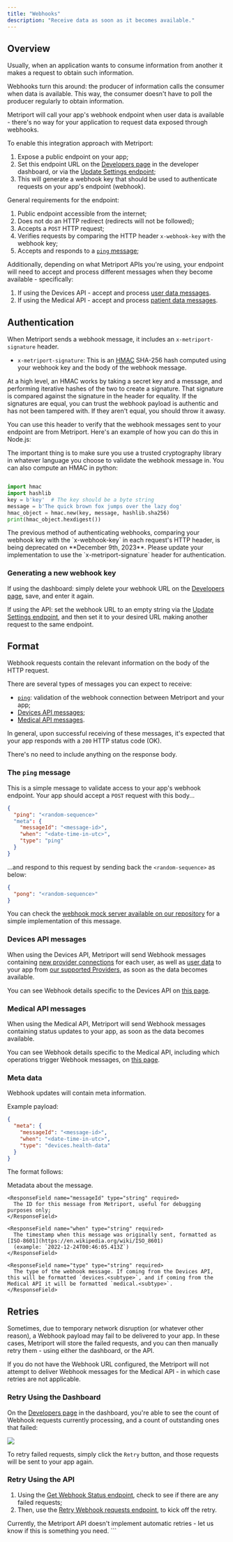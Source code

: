 ```yaml
---
title: "Webhooks"
description: "Receive data as soon as it becomes available."
---
```


## Overview

Usually, when an application wants to consume information from another it makes a request to
obtain such information.

Webhooks turn this around: the producer of information calls the consumer when data is available.
This way, the consumer doesn't have to poll the producer regularly to obtain information.

Metriport will call your app's webhook endpoint when user data is available - there's no way for your
application to request data exposed through webhooks.

To enable this integration approach with Metriport:

1. Expose a public endpoint on your app;
1. Set this endpoint URL on the [Developers page](https://dash.metriport.com/developers) in the developer dashboard,
   or via the [Update Settings endpoint](/home/api-reference/settings/post-settings);
1. This will generate a webhook key that should be used to authenticate requests on
   your app's endpoint (webhook).

General requirements for the endpoint:

1. Public endpoint accessible from the internet;
1. Does not do an HTTP redirect (redirects will not be followed);
1. Accepts a `POST` HTTP request;
1. Verifies requests by comparing the HTTP header `x-webhook-key` with the webhook key;
1. Accepts and responds to a [`ping` message](#the-ping-message);

Additionally, depending on what Metriport APIs you're using, your endpoint will need to accept and process
different messages when they become available - specifically:

1. If using the Devices API - accept and process [user data messages](#devices-api-messages).
1. If using the Medical API - accept and process [patient data messages](#medical-api-messages).

## Authentication

When Metriport sends a webhook message, it includes an `x-metriport-signature` header. 

- `x-metriport-signature`: This is an [HMAC](https://en.wikipedia.org/wiki/HMAC) SHA-256 hash computed using your webhook key and the body of the webhook message.

At a high level, an HMAC works by taking a secret key and a message, and performing iterative hashes of the two to create 
a signature. That signature is compared against the signature in the header for equality. If the signatures are equal, you can trust the webhook 
payload is authentic and has not been tampered with. If they aren't equal, you should throw it awasy. 

You can use this header to verify that the webhook messages sent to your endpoint are from Metriport. Here's an example of how you can do this in Node.js:

<Snippet file="webhook-signature-validation.mdx" />

The important thing is to make sure you use a trusted cryptography library in whatever language you choose to validate the webhook message in. 
You can also compute an HMAC in python:

```python

import hmac
import hashlib
key = b'key'  # The key should be a byte string
message = b'The quick brown fox jumps over the lazy dog'
hmac_object = hmac.new(key, message, hashlib.sha256)
print(hmac_object.hexdigest())

```

<Warning>
The previous method of authenticating webhooks, comparing your webhook key with the `x-webhook-key` in each request's HTTP header, is being deprecated on **December 9th, 2023**. 
Please update your implementation to use the `x-metriport-signature` header for authentication.
</Warning>

### Generating a new webhook key

If using the dashboard: simply delete your webhook URL on the [Developers page](https://dash.metriport.com/developers), save, and enter it again.

If using the API: set the webhook URL to an empty string via the [Update Settings endpoint](/home/api-reference/settings/post-settings), and then set it
to your desired URL making another request to the same endpoint.

## Format

Webhook requests contain the relevant information on the body of the HTTP request.

There are several types of messages you can expect to receive:

- [`ping`](#the-ping-message): validation of the webhook connection between Metriport and your app;
- [Devices API messages](#devices-api-messages);
- [Medical API messages](#medical-api-messages).

In general, upon successful receiving of these messages, it's expected that your app responds with a `200` HTTP
status code (OK).

There's no need to include anything on the response body.

### The `ping` message

This is a simple message to validate access to your app's webhook endpoint. Your app should
accept a `POST` request with this body...

```json
{
  "ping": "<random-sequence>"
  "meta": {
    "messageId": "<message-id>",
    "when": "<date-time-in-utc>",
    "type": "ping"
  }
}
```

...and respond to this request by sending back the `<random-sequence>` as below:

```json
{
  "pong": "<random-sequence>"
}
```

You can check the [webhook mock server available on our repository](https://github.com/metriport/metriport/blob/master/utils/src/mock-webhook.ts)
for a simple implementation of this message.

### Devices API messages

When using the Devices API, Metriport will send Webhook messages containing [new provider connections](/devices-api/more-info/webhooks#provider-connected-message) for each user, as well as [user data](/devices-api/more-info/webhooks#user-health-data-message) to your app from [our supported Providers](/devices-api/more-info/our-integrations), as soon as the data becomes available.

You can see Webhook details specific to the Devices API on [this page](/devices-api/more-info/webhooks).

### Medical API messages

When using the Medical API, Metriport will send Webhook messages containing status updates to your app, as soon
as the data becomes available.

You can see Webhook details specific to the Medical API, including which operations trigger Webhook messages,
on [this page](/medical-api/more-info/webhooks).

### Meta data

Webhook updates will contain meta information.

Example payload:

```json
{
  "meta": {
    "messageId": "<message-id>",
    "when": "<date-time-in-utc>",
    "type": "devices.health-data"
  }
}
```

The format follows:

<ResponseField name="meta" required>
  Metadata about the message.
  <Expandable title="meta type property details">

    <ResponseField name="messageId" type="string" required>
      The ID for this message from Metriport, useful for debugging purposes only;
    </ResponseField>

    <ResponseField name="when" type="string" required>
      The timestamp when this message was originally sent, formatted as [ISO-8601](https://en.wikipedia.org/wiki/ISO_8601)
      (example: `2022-12-24T00:46:05.413Z`)
    </ResponseField>

    <ResponseField name="type" type="string" required>
      The type of the webhook message. If coming from the Devices API, this will be formatted `devices.<subtype>`, and if coming from the Medical API it will be formatted `medical.<subtype>`.
    </ResponseField>

  </Expandable>
</ResponseField>

## Retries

Sometimes, due to temporary network disruption (or whatever other reason), a Webhook payload may fail to be delivered
to your app. In these cases, Metriport will store the failed requests, and you can then manually retry them - using
either the dashboard, or the API.

<Warning>
  If you do not have the Webhook URL configured, the Metriport will not attempt to deliver Webhook
  messages for the Medical API - in which case retries are not applicable.
</Warning>

### Retry Using the Dashboard

On the [Developers page](https://dash.metriport.com/developers) in the dashboard, you're able to see the count of
Webhook requests currently processing, and a count of outstanding ones that failed:

<img className="h-100" src="/images/dash-webhook-retry.png" />

To retry failed requests, simply click the `Retry` button, and those requests will be sent to your app again.

### Retry Using the API

1. Using the [Get Webhook Status endpoint](/home/api-reference/settings/get-webhook), check to see if there are any failed requests;
1. Then, use the [Retry Webhook requests endpoint](/home/api-reference/settings/retry-webhook), to kick off the retry.

<Warning>
  Currently, the Metriport API doesn't implement automatic retries - let us know if this is
  something you need.
</Warning>
```
